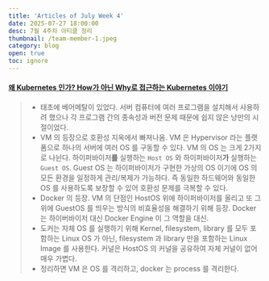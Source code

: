 ```yaml
---
title: 'Articles of July Week 4'
date: 2025-07-27 18:00:00
desc: 7월 4주차 아티클 정리
thumbnail: /team-member-1.jpeg
category: blog
open: true
toc: ignore
---
```


#### [왜 Kubernetes 인가? How가 아닌 Why로 접근하는 Kubernetes 이야기](https://medium.com/naverfinancial/%EC%99%9C-kubernetes-%EC%9D%B8%EA%B0%80-how%EA%B0%80-%EC%95%84%EB%8B%8C-why%EB%A1%9C-%EC%A0%91%EA%B7%BC%ED%95%98%EB%8A%94-kubernetes-%EC%9D%B4%EC%95%BC%EA%B8%B0-a303aa513a8d)
>- 태초에 베어메탈이 있었다. 서버 컴퓨터에 여러 프로그램을 설치해서 사용하려 했으나 각 프로그램 간의 종속성과 버전 문제 때문에 쉽지 않은 낭만의 시절이었다.
>- VM 의 등장으로 호환성 지옥에서 빠져나옴. VM 은 Hypervisor 라는 플랫폼으로 하나의 서버에 여러 OS 를 구동할 수 있다.
VM 의 OS 는 크게 2가지로 나뉜다. 하이퍼바이저**를** 실행하는 `Host OS` 와 하이퍼바이저**가** 실행하는 `Guest OS`.
Guest OS 는 하이퍼바이저가 구현한 가상의 OS 이기에 OS 의 모든 환경을 일정하게 관리/복제가 가능하다.
즉 동일한 하드웨어와 동일한 OS 를 사용하도록 보장할 수 있어 호환성 문제를 극복할 수 있다.
>- Docker 의 등장. VM 의 단점인 HostOS 위에 하이퍼바이저를 올리고 또 그 위에 GuestOS 를 띄우는 방식의 비효율성을 해결하기 위해 등장.
Docker 는 하이버바이저 대신 Docker Engine 이 그 역할을 대신.
>- 도커는 자체 OS 를 실행하기 위해 Kernel, filesystem, library 를 모두 포함하는 Linux OS 가 아닌, filesystem 과 library 만을 포함하는 Linux Image 를 사용한다. 커널은 HostOS 의 커널을 공유하여 자체 커널이 없어 매우 가볍다.
>- 정리하면 VM 은 OS 를 격리하고, docker 는 process 를 격리한다.

